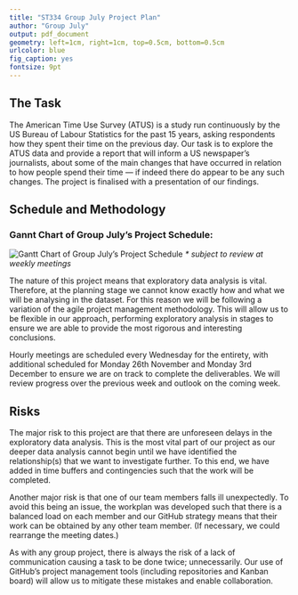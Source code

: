 ```yaml
---
title: "ST334 Group July Project Plan"
author: "Group July"
output: pdf_document
geometry: left=1cm, right=1cm, top=0.5cm, bottom=0.5cm
urlcolor: blue
fig_caption: yes
fontsize: 9pt
---
```


## The Task

The American Time Use Survey (ATUS) is a study run continuously by the US Bureau of Labour Statistics for the past 15 years, asking respondents how they spent their time on the previous day. Our task is to explore the ATUS data and provide a report that will inform a US newspaper’s journalists, about some of the main changes that have occurred in relation to how people spend their time — if indeed there do appear to be any such changes. The project is finalised with a presentation of our findings.

## Schedule and Methodology

### Gannt Chart of Group July's Project Schedule:
![Gantt Chart of Group July's Project Schedule](gantt.png)
*\*  subject to review at weekly meetings*  

The nature of this project means that exploratory data analysis is vital. Therefore, at the planning stage we cannot know exactly how and what we will be analysing in the dataset. For this reason we will be following a variation of the agile project management methodology. This will allow us to be flexible in our approach, performing exploratory analysis in stages to ensure we are able to provide the most rigorous and interesting conclusions.

Hourly meetings are scheduled every Wednesday for the entirety, with additional scheduled for Monday 26th November and Monday 3rd December to ensure we are on track to complete the deliverables. We will review progress over the previous week and outlook on the coming week.

## Risks

The major risk to this project are that there are unforeseen delays in the exploratory data analysis. This is the most vital part of our project as our deeper data analysis cannot begin until we have identified the relationship(s) that we want to investigate further. To this end, we have added in time buffers and contingencies such that the work will be completed.

Another major risk is that one of our team members falls ill unexpectedly. To avoid this being an issue, the workplan was developed such that there is a balanced load on each member and our GitHub strategy means that their work can be obtained by any other team member. (If necessary, we could rearrange the meeting dates.)

As with any group project, there is always the risk of a lack of communication causing a task to be done twice; unnecessarily. Our use of GitHub's project management tools (including repositories and Kanban board) will allow us to mitigate these mistakes and enable collaboration.